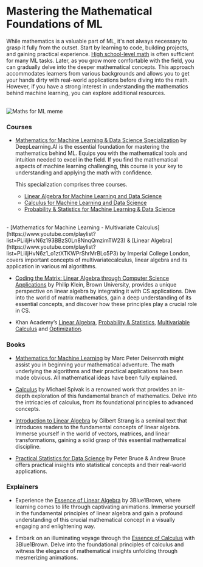 # Mastering the Mathematical Foundations of ML

While mathematics is a valuable part of ML, it's not always necessary to grasp it fully from the outset. Start by learning to code, building projects, and gaining practical experience. [High school-level math](http://localhost:3000/Foundational-Learning/Mastering-Maths#courses) is often sufficient for many ML tasks. Later, as you grow more comfortable with the field, you can gradually delve into the deeper mathematical concepts. This approach accommodates learners from various backgrounds and allows you to get your hands dirty with real-world applications before diving into the math. However, if you have a strong interest in understanding the mathematics behind machine learning, you can explore additional resources.

<br />
<div>
  <img src="/static/img/memes/mathsMeme.png" alt="Maths for ML meme" />
</div>

### Courses

- [Mathematics for Machine Learning & Data Science Specialization](https://www.deeplearning.ai/courses/mathematics-for-machine-learning-and-data-science-specialization/) by DeepLearning.AI is the essential foundation for mastering the mathematics behind ML. Equips you with the mathematical tools and intuition needed to excel in the field. If you find the mathematical aspects of machine learning challenging, this course is your key to understanding and applying the math with confidence.

  This specialization comprises three courses.
  - [Linear Algebra for Machine Learning and Data Science](https://www.coursera.org/learn/machine-learning-linear-algebra?specialization=mathematics-for-machine-learning-and-data-science)
  - [Calculus for Machine Learning and Data Science](https://www.coursera.org/learn/machine-learning-calculus?specialization=mathematics-for-machine-learning-and-data-science)
  - [Probability & Statistics for Machine Learning & Data Science](https://www.coursera.org/learn/machine-learning-probability-and-statistics?specialization=mathematics-for-machine-learning-and-data-science)

<br/>
- [Mathematics for Machine Learning - Multivariate Calculus](https://www.youtube.com/playlist?list=PLiiljHvN6z193BBzS0Ln8NnqQmzimTW23) & [Linear Algebra](https://www.youtube.com/playlist?list=PLiiljHvN6z1_o1ztXTKWPrShrMrBLo5P3) by Imperial College London, covers important concepts of multivariatecalculus, linear algebra and its application in various ml algorithms.

- [Coding the Matrix: Linear Algebra through Computer Science Applications](https://codingthematrix.com/) by Philip Klein, Brown University, provides a unique perspective on linear algebra by integrating it with CS applications. Dive into the world of matrix mathematics, gain a deep understanding of its essential concepts, and discover how these principles play a crucial role in CS.

- Khan Academy’s [Linear Algebra](https://www.khanacademy.org/math/linear-algebra), [Probability & Statistics](https://www.khanacademy.org/math/probability), [Multivariable Calculus](https://www.khanacademy.org/math/multivariable-calculus) and [Optimization](https://www.khanacademy.org/math/old-differential-calculus/derivative-applications-dc/optimization-dc/e/optimization).

### Books

- [Mathematics for Machine Learning](https://mml-book.github.io/book/mml-book.pdf) by Marc Peter Deisenroth might assist you in beginning your mathematical adventure. The math underlying the algorithms and their practical applications has been made obvious. All mathematical ideas have been fully explained.

- [Calculus](https://theswissbay.ch/pdf/Gentoomen%20Library/Maths/Calculus/Michael%20Spivak%20-%20Calculus.pdf) by Michael Spivak is a renowned work that provides an in-depth exploration of this fundamental branch of mathematics. Delve into the intricacies of calculus, from its foundational principles to advanced concepts.

- [Introduction to Linear Algebra](https://math.mit.edu/~gs/linearalgebra/ila5/indexila5.html) by Gilbert Strang is a seminal text that introduces readers to the fundamental concepts of linear algebra. Immerse yourself in the world of vectors, matrices, and linear transformations, gaining a solid grasp of this essential mathematical discipline.

- [Practical Statistics for Data Science](https://www.goodreads.com/en/book/show/28646693) by Peter Bruce & Andrew Bruce offers practical insights into statistical concepts and their real-world applications.

### Explainers

- Experience the [Essence of Linear Algebra](https://www.youtube.com/watch?v=fNk_zzaMoSs&list=PLZHQObOWTQDPD3MizzM2xVFitgF8hE_ab) by 3Blue1Brown, where learning comes to life through captivating animations. Immerse yourself in the fundamental principles of linear algebra and gain a profound understanding of this crucial mathematical concept in a visually engaging and enlightening way.

- Embark on an illuminating voyage through the [Essence of Calculus](https://www.youtube.com/watch?v=WUvTyaaNkzM&list=PLZHQObOWTQDMsr9K-rj53DwVRMYO3t5Yr) with 3Blue1Brown. Delve into the foundational principles of calculus and witness the elegance of mathematical insights unfolding through mesmerizing animations.

